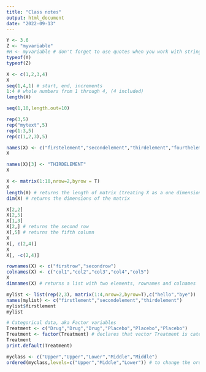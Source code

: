 ```yaml
---
title: "Class notes"
output: html_document
date: "2022-09-13"
---
```


```r
Y <- 3.6
Z <- "myvariable"
#H <- myvariable # don't forget to use quotes when you work with string variables
typeof(Y)
typeof(Z)
```

```r
X <- c(1,2,3,4)
X
seq(1,4,1) # start, end, increments
1:4 # whole numbers from 1 through 4, (4 included)
length(X)

seq(1,10,length.out=10)

rep(3,5)
rep("mytext",5)
rep(1:3,5)
rep(c(1,2,3),5)
```

```r
names(X) <- c("firstelement","secondelement","thirdelement","fourthelement")
X
```


```r
names(X)[3] <- "THIRDELEMENT"
X
```


```r
X <- matrix(1:10,nrow=2,byrow = T)
X
length(X) # returns the length of matrix (treating X as a one dimensional vector)
dim(X) # returns the dimensions of the matrix

X[2,2]
X[2,5]
X[1,3]
X[2,] # returns the second row
X[,5] # returns the fifth column
X
X[, c(2,4)]
X
X[, -c(2,4)]
```

```r
rownames(X) <- c("firstrow","secondrow")
colnames(X) <- c("col1","col2","col3","col4","col5")
X
dimnames(X) # returns a list with two elements, rownames and colnames
```

```r
mylist <- list(rep(2,3), matrix(1:4,nrow=2,byrow=T),c("hello","bye"))
names(mylist) <- c("firstlement","secondelement","thirdelement")
mylist$firstlement
mylist
```
```r
# Categorical data, aka Factor variables
Treatment <- c("Drug","Drug","Drug","Placebo","Placebo","Placebo")
Treatment <- factor(Treatment) # declares that vector Treatment is categorical data
Treatment
print.default(Treatment)
```

```r
myclass <- c("Upper","Upper","Lower","Middle","Middle")
ordered(myclass,levels=c("Upper","Middle","Lower")) # to change the order (1st<2nd<3rd)
```

